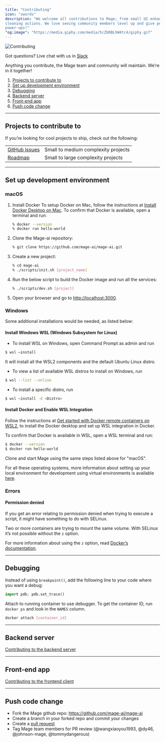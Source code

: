 ```yaml
---
title: "Contributing"
icon: "swords"
description: "We welcome all contributions to Mage; from small UI enhancements to brand new
cleaning actions. We love seeing community members level up and give people
power-ups!"
"og:image": "https://media.giphy.com/media/5cZbRBLhW4tc4/giphy.gif"
---
```


<Frame>
  <img alt="Contributing" src="https://media.giphy.com/media/5cZbRBLhW4tc4/giphy.gif" />
</Frame>

Got questions? Live chat with us in [Slack](https://www.mage.ai/chat)

Anything you contribute, the Mage team and community will maintain. We’re in it together!

1. [Projects to contribute to](#projects-to-contribute-to)
2. [Set up development environment](#set-up-development-environment)
3. [Debugging](#debugging)
4. [Backend server](#backend-server)
5. [Front-end app](#front-end-app)
6. [Push code change](#push-code-change)

---

## Projects to contribute to

If you’re looking for cool projects to ship, check out the following:

|                                                            |                                     |
| ---------------------------------------------------------- | ----------------------------------- |
| [GitHub issues](https://github.com/mage-ai/mage-ai/issues) | Small to medium complexity projects |
| [Roadmap](https://airtable.com/shrJctaGt4tvU27uF/tbl5bIlFkk2KhCpL4)| Small to large complexity projects  |

---

## Set up development environment

### macOS

1. Install Docker
   To setup Docker on Mac, follow the instructions at [Install Docker Desktop on Mac](https://docs.docker.com/desktop/install/mac-install/). To confirm that Docker is available, open a terminal and run:
   ```bash
   % docker --version
   % docker run hello-world
   ```
2. Clone the Mage-ai repository:
   ```bash
   % git clone https://github.com/mage-ai/mage-ai.git
   ```
3. Create a new project:
   ```bash
   % cd mage-ai
   % ./scripts/init.sh [project_name]
   ```
4. Run the below script to build the Docker image and run all the services:
   ```bash
   % ./scripts/dev.sh [project]
   ```
5. Open your browser and go to [http://localhost:3000](http://localhost:3000).

### Windows

Some additional installations would be needed, as listed below:

#### Install Windows WSL (Windows Subsystem for Linux)

* To install WSL on Windows, open Command Prompt as admin and run
```bash
$ wsl –install
```
It will install all the WSL2 components and the default Ubuntu Linux distro.
* To view a list of available WSL distros to install on Windows, run
```bash
$ wsl --list --online
```
* To install a specific distro, run
```bash
$ wsl –install -d <Distro>
```

#### Install Docker and Enable WSL Integration

Follow the instructions at [Get started with Docker remote containers on WSL2](https://learn.microsoft.com/en-us/windows/wsl/tutorials/wsl-containers), to install the Docker desktop and set up WSL integration in Docker.

To confirm that Docker is available in WSL, open a WSL terminal and run:
```bash
$ docker --version
$ docker run hello-world
```

Clone and start Mage using the same steps listed above for "macOS".

For all these operating systems, more information about setting up your local environment for development using virtual environments is available [here](https://github.com/mage-ai/mage-ai/blob/master/README_dev.md).

### Errors

#### Permission denied

If you get an error relating to permission denied when trying to execute a script,
it might have something to do with SELinux.

Two or more containers are trying to mount the same volume. With SELinux it’s not possible without
the `z` option.

For more information about using the `z` option,
read [Docker’s documentation](https://docs.docker.com/storage/bind-mounts/).

---

## Debugging

Instead of using `breakpoint()`, add the following line to your code where you
want a debug:

```python
import pdb; pdb.set_trace()
```

Attach to running container to use debugger. To get the container ID, run
`docker ps` and look in the `NAMES` column.

```bash
docker attach [container_id]
```

---

## Backend server

[Contributing to the backend server](/contributing/backend/overview)

---

## Front-end app

[Contributing to the frontend client](/contributing/frontend/overview)

---

## Push code change

* Fork the Mage github repo: https://github.com/mage-ai/mage-ai
* Create a branch in your forked repo and commit your changes
* Create a [pull request](https://docs.github.com/en/pull-requests/collaborating-with-pull-requests/proposing-changes-to-your-work-with-pull-requests/creating-a-pull-request-from-a-fork) 
* Tag Mage team members for PR review (@wangxiaoyou1993, @dy46, @johnson-mage, @tommydangerous)
